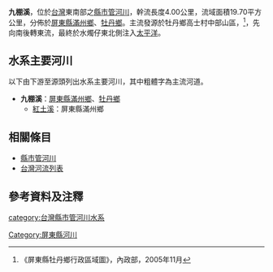 {{Infobox River
  | river_name      = 九棚溪
  | other_name      = 
  | image_name      = 
  | image_size      = 
  | caption         = 
  | origin          = 牡丹鄉高士村
  | mouth           = 水燭仔
  | progression     = [[太平洋|太平洋]]
  | basin_countries = 
  | location        = [[屏東縣|屏東縣]][[滿州鄉|滿州鄉]]、[[牡丹鄉|牡丹鄉]]
  | length          = {{convert|4.00|km|mi|0}}
  | elevation       = 
  | mouth_elevation = 
  | discharge       = 
  | watershed       = {{convert|19.70|km2|sqmi|0}}
}}
'''九棚溪'''，位於[[台灣|台灣]]東南部之[[縣市管河川|縣市管河川]]，幹流長度4.00公里，流域面積19.70平方公里，分佈於[[屏東縣|屏東縣]][[滿州鄉|滿州鄉]]、[[牡丹鄉|牡丹鄉]]。主流發源於牡丹鄉高士村中部山區，<ref>《屏東縣牡丹鄉行政區域圖》，內政部，2005年11月</ref>，先向南後轉東流，最終於水燭仔東北側注入[[太平洋|太平洋]]。

==水系主要河川==
以下由下游至源頭列出水系主要河川，其中粗體字為主流河道。
*'''九棚溪'''：[[屏東縣|屏東縣]][[滿州鄉|滿州鄉]]、[[牡丹鄉|牡丹鄉]]
**[[紅土溪|紅土溪]]：屏東縣滿州鄉

==相關條目==
*[[縣市管河川|縣市管河川]]
*[[台灣河流列表|台灣河流列表]]

==參考資料及注釋==
<div class="references-small">
<references />
</div>

{{台灣河流}}
[[category:台灣縣市管河川水系|category:台灣縣市管河川水系]]
[[Category:屏東縣河川|Category:屏東縣河川]]